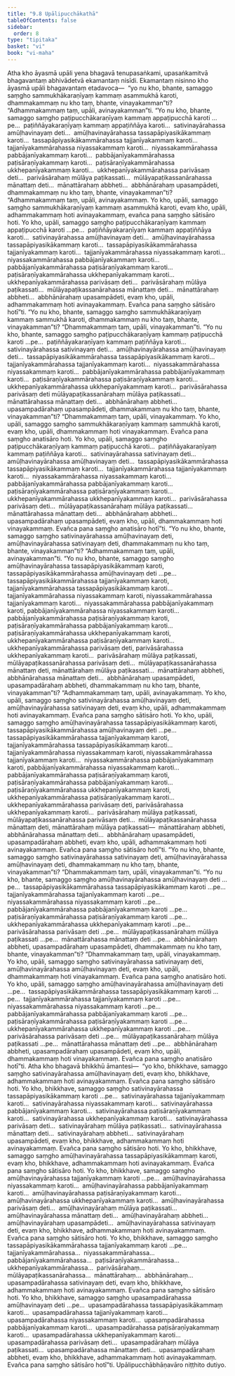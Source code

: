 ```yaml
---
title: "9.8 Upālipucchākathā"
tableOfContents: false
sidebar:
  order: 8
type: "tipitaka"
basket: "vi"
book: "vi-maha"
---
```



<DynamicBreadcrumb />

<Division number="400" book="vi-maha" e="ch" v="3" p="448">

<Paragraph number="1829" book="vi-maha">
Atha kho āyasmā upāli yena bhagavā tenupasaṅkami, upasaṅkamitvā bhagavantaṃ abhivādetvā ekamantaṃ nisīdi. Ekamantaṃ nisinno kho āyasmā upāli bhagavantaṃ etadavoca—  “yo nu kho, bhante, samaggo saṃgho sammukhākaraṇīyaṃ kammaṃ asammukhā karoti, dhammakammaṃ nu kho taṃ, bhante, vinayakamman”ti? “Adhammakammaṃ taṃ, upāli, avinayakamman”ti. “Yo nu kho, bhante, samaggo saṃgho paṭipucchākaraṇīyaṃ kammaṃ appaṭipucchā karoti …pe…  paṭiññāyakaraṇīyaṃ kammaṃ appaṭiññāya karoti…  sativinayārahassa amūḷhavinayaṃ deti…  amūḷhavinayārahassa tassapāpiyasikākammaṃ karoti…  tassapāpiyasikākammārahassa tajjanīyakammaṃ karoti…  tajjanīyakammārahassa niyassakammaṃ karoti…  niyassakammārahassa pabbājanīyakammaṃ karoti…  pabbājanīyakammārahassa paṭisāraṇīyakammaṃ karoti…  paṭisāraṇīyakammārahassa ukkhepanīyakammaṃ karoti…  ukkhepanīyakammārahassa parivāsaṃ deti…  parivāsārahaṃ mūlāya paṭikassati…  mūlāyapaṭikassanārahassa mānattaṃ deti…  mānattārahaṃ abbheti…  abbhānārahaṃ upasampādeti, dhammakammaṃ nu kho taṃ, bhante, vinayakamman”ti? “Adhammakammaṃ taṃ, upāli, avinayakammaṃ.
</Paragraph>

<Paragraph number="1830" book="vi-maha">
Yo kho, upāli, samaggo saṃgho sammukhākaraṇīyaṃ kammaṃ asammukhā karoti, evaṃ kho, upāli, adhammakammaṃ hoti avinayakammaṃ, evañca pana saṃgho sātisāro hoti. Yo kho, upāli, samaggo saṃgho paṭipucchākaraṇīyaṃ kammaṃ appaṭipucchā karoti …pe…  paṭiññāyakaraṇīyaṃ kammaṃ appaṭiññāya karoti…  sativinayārahassa amūḷhavinayaṃ deti…  amūḷhavinayārahassa tassapāpiyasikākammaṃ karoti…  tassapāpiyasikākammārahassa tajjanīyakammaṃ karoti…  tajjanīyakammārahassa niyassakammaṃ karoti…  niyassakammārahassa pabbājanīyakammaṃ karoti…  pabbājanīyakammārahassa paṭisāraṇīyakammaṃ karoti…  paṭisāraṇīyakammārahassa ukkhepanīyakammaṃ karoti…  ukkhepanīyakammārahassa parivāsaṃ deti…  parivāsārahaṃ mūlāya paṭikassati…  mūlāyapaṭikassanārahassa mānattaṃ deti…  mānattārahaṃ abbheti…  abbhānārahaṃ upasampādeti, evaṃ kho, upāli, adhammakammaṃ hoti avinayakammaṃ. Evañca pana saṃgho sātisāro hotī”ti.
</Paragraph>

</Division>
<Division number="401" book="vi-maha" e="ch" v="3" p="449">

<Paragraph number="1831" book="vi-maha">
“Yo nu kho, bhante, samaggo saṃgho sammukhākaraṇīyaṃ kammaṃ sammukhā karoti, dhammakammaṃ nu kho taṃ, bhante, vinayakamman”ti? “Dhammakammaṃ taṃ, upāli, vinayakamman”ti. “Yo nu kho, bhante, samaggo saṃgho paṭipucchākaraṇīyaṃ kammaṃ paṭipucchā karoti …pe…  paṭiññāyakaraṇīyaṃ kammaṃ paṭiññāya karoti…  sativinayārahassa sativinayaṃ deti…  amūḷhavinayārahassa amūḷhavinayaṃ deti…  tassapāpiyasikākammārahassa tassapāpiyasikākammaṃ karoti…  tajjanīyakammārahassa tajjanīyakammaṃ karoti…  niyassakammārahassa niyassakammaṃ karoti…  pabbājanīyakammārahassa pabbājanīyakammaṃ karoti…  paṭisāraṇīyakammārahassa paṭisāraṇīyakammaṃ karoti…  ukkhepanīyakammārahassa ukkhepanīyakammaṃ karoti…  parivāsārahassa parivāsaṃ deti mūlāyapaṭikassanārahaṃ mūlāya paṭikassati…  mānattārahassa mānattaṃ deti…  abbhānārahaṃ abbheti…  upasampadārahaṃ upasampādeti, dhammakammaṃ nu kho taṃ, bhante, vinayakamman”ti? “Dhammakammaṃ taṃ, upāli, vinayakammaṃ.
</Paragraph>

<Paragraph number="1832" book="vi-maha">
Yo kho, upāli, samaggo saṃgho sammukhākaraṇīyaṃ kammaṃ sammukhā karoti, evaṃ kho, upāli, dhammakammaṃ hoti vinayakammaṃ. Evañca pana saṃgho anatisāro hoti. Yo kho, upāli, samaggo saṃgho paṭipucchākaraṇīyaṃ kammaṃ paṭipucchā karoti…  paṭiññāyakaraṇīyaṃ kammaṃ paṭiññāya karoti…  sativinayārahassa sativinayaṃ deti…  amūḷhavinayārahassa amūḷhavinayaṃ deti…  tassapāpiyasikākammārahassa tassapāpiyasikākammaṃ karoti…  tajjanīyakammārahassa tajjanīyakammaṃ karoti…  niyassakammārahassa niyassakammaṃ karoti…  pabbājanīyakammārahassa pabbājanīyakammaṃ karoti…  paṭisāraṇīyakammārahassa paṭisāraṇīyakammaṃ karoti…  ukkhepanīyakammārahassa ukkhepanīyakammaṃ karoti…  parivāsārahassa parivāsaṃ deti…  mūlāyapaṭikassanārahaṃ mūlāya paṭikassati…  mānattārahassa mānattaṃ deti…  abbhānārahaṃ abbheti…  upasampadārahaṃ upasampādeti, evaṃ kho, upāli, dhammakammaṃ hoti vinayakammaṃ. Evañca pana saṃgho anatisāro hotī”ti.
</Paragraph>

</Division>
<Division number="402" book="vi-maha" e="ch" v="3" p="450">

<Paragraph number="1833" book="vi-maha">
“Yo nu kho, bhante, samaggo saṃgho sativinayārahassa amūḷhavinayaṃ deti, amūḷhavinayārahassa sativinayaṃ deti, dhammakammaṃ nu kho taṃ, bhante, vinayakamman”ti? “Adhammakammaṃ taṃ, upāli, avinayakamman”ti. “Yo nu kho, bhante, samaggo saṃgho amūḷhavinayārahassa tassapāpiyasikākammaṃ karoti, tassapāpiyasikākammārahassa amūḷhavinayaṃ deti …pe…  tassapāpiyasikākammārahassa tajjanīyakammaṃ karoti, tajjanīyakammārahassa tassapāpiyasikākammaṃ karoti…  tajjanīyakammārahassa niyassakammaṃ karoti, niyassakammārahassa tajjanīyakammaṃ karoti…  niyassakammārahassa pabbājanīyakammaṃ karoti, pabbājanīyakammārahassa niyassakammaṃ karoti…  pabbājanīyakammārahassa paṭisāraṇīyakammaṃ karoti, paṭisāraṇīyakammārahassa pabbājanīyakammaṃ karoti…  paṭisāraṇīyakammārahassa ukkhepanīyakammaṃ karoti, ukkhepanīyakammārahassa paṭisāraṇīyakammaṃ karoti…  ukkhepanīyakammārahassa parivāsaṃ deti, parivāsārahassa ukkhepanīyakammaṃ karoti…  parivāsārahaṃ mūlāya paṭikassati, mūlāyapaṭikassanārahassa parivāsaṃ deti…  mūlāyapaṭikassanārahassa mānattaṃ deti, mānattārahaṃ mūlāya paṭikassati…  mānattārahaṃ abbheti, abbhānārahassa mānattaṃ deti…  abbhānārahaṃ upasampādeti, upasampadārahaṃ abbheti, dhammakammaṃ nu kho taṃ, bhante, vinayakamman”ti? “Adhammakammaṃ taṃ, upāli, avinayakammaṃ.
</Paragraph>

<Paragraph number="1834" book="vi-maha">
Yo kho, upāli, samaggo saṃgho sativinayārahassa amūḷhavinayaṃ deti, amūḷhavinayārahassa sativinayaṃ deti, evaṃ kho, upāli, adhammakammaṃ hoti avinayakammaṃ. Evañca pana saṃgho sātisāro hoti. Yo kho, upāli, samaggo saṃgho amūḷhavinayārahassa tassapāpiyasikākammaṃ karoti, tassapāpiyasikākammārahassa amūḷhavinayaṃ deti …pe…  tassapāpiyasikākammārahassa tajjanīyakammaṃ karoti, tajjanīyakammārahassa tassapāpiyasikākammaṃ karoti…  tajjanīyakammārahassa niyassakammaṃ karoti, niyassakammārahassa tajjanīyakammaṃ karoti…  niyassakammārahassa pabbājanīyakammaṃ karoti, pabbājanīyakammārahassa niyassakammaṃ karoti…  pabbājanīyakammārahassa paṭisāraṇīyakammaṃ karoti, paṭisāraṇīyakammārahassa pabbājanīyakammaṃ karoti…  paṭisāraṇīyakammārahassa ukkhepanīyakammaṃ karoti, ukkhepanīyakammārahassa paṭisāraṇīyakammaṃ karoti…  ukkhepanīyakammārahassa parivāsaṃ deti, parivāsārahassa ukkhepanīyakammaṃ karoti…  parivāsārahaṃ mūlāya paṭikassati, mūlāyapaṭikassanārahassa parivāsaṃ deti…  mūlāyapaṭikassanārahassa mānattaṃ deti, mānattārahaṃ mūlāya paṭikassati—  mānattārahaṃ abbheti, abbhānārahassa mānattaṃ deti…  abbhānārahaṃ upasampādeti, upasampadārahaṃ abbheti, evaṃ kho, upāli, adhammakammaṃ hoti avinayakammaṃ. Evañca pana saṃgho sātisāro hotī”ti.
</Paragraph>

</Division>
<Division number="403" book="vi-maha" e="ch" v="3" p="451">

<Paragraph number="1835" book="vi-maha">
“Yo nu kho, bhante, samaggo saṃgho sativinayārahassa sativinayaṃ deti, amūḷhavinayārahassa amūḷhavinayaṃ deti, dhammakammaṃ nu kho taṃ, bhante, vinayakamman”ti? “Dhammakammaṃ taṃ, upāli, vinayakamman”ti. “Yo nu kho, bhante, samaggo saṃgho amūḷhavinayārahassa amūḷhavinayaṃ deti …pe…  tassapāpiyasikākammārahassa tassapāpiyasikākammaṃ karoti …pe…  tajjanīyakammārahassa tajjanīyakammaṃ karoti …pe…  niyassakammārahassa niyassakammaṃ karoti …pe…  pabbājanīyakammārahassa pabbājanīyakammaṃ karoti …pe…  paṭisāraṇīyakammārahassa paṭisāraṇīyakammaṃ karoti …pe…  ukkhepanīyakammārahassa ukkhepanīyakammaṃ karoti …pe…  parivāsārahassa parivāsaṃ deti …pe…  mūlāyapaṭikassanārahaṃ mūlāya paṭikassati …pe…  mānattārahassa mānattaṃ deti …pe…  abbhānārahaṃ abbheti, upasampadārahaṃ upasampādeti, dhammakammaṃ nu kho taṃ, bhante, vinayakamman”ti? “Dhammakammaṃ taṃ, upāli, vinayakammaṃ.
</Paragraph>

<Paragraph number="1836" book="vi-maha">
Yo kho, upāli, samaggo saṃgho sativinayārahassa sativinayaṃ deti, amūḷhavinayārahassa amūḷhavinayaṃ deti, evaṃ kho, upāli, dhammakammaṃ hoti vinayakammaṃ. Evañca pana saṃgho anatisāro hoti. Yo kho, upāli, samaggo saṃgho amūḷhavinayārahassa amūḷhavinayaṃ deti …pe…  tassapāpiyasikākammārahassa tassapāpiyasikākammaṃ karoti …pe…  tajjanīyakammārahassa tajjanīyakammaṃ karoti …pe…  niyassakammārahassa niyassakammaṃ karoti …pe…  pabbājanīyakammārahassa pabbājanīyakammaṃ karoti …pe…  paṭisāraṇīyakammārahassa paṭisāraṇīyakammaṃ karoti …pe…  ukkhepanīyakammārahassa ukkhepanīyakammaṃ karoti …pe…  parivāsārahassa parivāsaṃ deti …pe…  mūlāyapaṭikassanārahaṃ mūlāya paṭikassati …pe…  mānattārahassa mānattaṃ deti …pe…  abbhānārahaṃ abbheti, upasampadārahaṃ upasampādeti, evaṃ kho, upāli, dhammakammaṃ hoti vinayakammaṃ. Evañca pana saṃgho anatisāro hotī”ti.
</Paragraph>

</Division>
<Division number="404" book="vi-maha" e="ch" v="3" p="452">

<Paragraph number="1837" book="vi-maha">
Atha kho bhagavā bhikkhū āmantesi—  “yo kho, bhikkhave, samaggo saṃgho sativinayārahassa amūḷhavinayaṃ deti, evaṃ kho, bhikkhave, adhammakammaṃ hoti avinayakammaṃ. Evañca pana saṃgho sātisāro hoti. Yo kho, bhikkhave, samaggo saṃgho sativinayārahassa tassapāpiyasikākammaṃ karoti …pe…  sativinayārahassa tajjanīyakammaṃ karoti…  sativinayārahassa niyassakammaṃ karoti…  sativinayārahassa pabbājanīyakammaṃ karoti…  sativinayārahassa paṭisāraṇīyakammaṃ karoti…  sativinayārahassa ukkhepanīyakammaṃ karoti…  sativinayārahassa parivāsaṃ deti…  sativinayārahaṃ mūlāya paṭikassati…  sativinayārahassa mānattaṃ deti…  sativinayārahaṃ abbheti…  sativinayārahaṃ upasampādeti, evaṃ kho, bhikkhave, adhammakammaṃ hoti avinayakammaṃ. Evañca pana saṃgho sātisāro hoti.
</Paragraph>

</Division>
<Division number="405" book="vi-maha" e="ch" v="3" p="452">

<Paragraph number="1838" book="vi-maha">
Yo kho, bhikkhave, samaggo saṃgho amūḷhavinayārahassa tassapāpiyasikākammaṃ karoti, evaṃ kho, bhikkhave, adhammakammaṃ hoti avinayakammaṃ. Evañca pana saṃgho sātisāro hoti. Yo kho, bhikkhave, samaggo saṃgho amūḷhavinayārahassa tajjanīyakammaṃ karoti …pe…  amūḷhavinayārahassa niyassakammaṃ karoti…  amūḷhavinayārahassa pabbājanīyakammaṃ karoti…  amūḷhavinayārahassa paṭisāraṇīyakammaṃ karoti…  amūḷhavinayārahassa ukkhepanīyakammaṃ karoti…  amūḷhavinayārahassa parivāsaṃ deti…  amūḷhavinayārahaṃ mūlāya paṭikassati…  amūḷhavinayārahassa mānattaṃ deti…  amūḷhavinayārahaṃ abbheti…  amūḷhavinayārahaṃ upasampādeti…  amūḷhavinayārahassa sativinayaṃ deti, evaṃ kho, bhikkhave, adhammakammaṃ hoti avinayakammaṃ. Evañca pana saṃgho sātisāro hoti.
</Paragraph>

</Division>
<Division number="406" book="vi-maha" e="ch" v="3" p="453">

<Paragraph number="1839" book="vi-maha">
Yo kho, bhikkhave, samaggo saṃgho tassapāpiyasikākammārahassa tajjanīyakammaṃ karoti …pe…  tajjanīyakammārahassa…  niyassakammārahassa…  pabbājanīyakammārahassa…  paṭisāraṇīyakammārahassa…  ukkhepanīyakammārahassa…  parivāsārahaṃ…  mūlāyapaṭikassanārahassa…  mānattārahaṃ…  abbhānārahaṃ…  upasampadārahassa sativinayaṃ deti, evaṃ kho, bhikkhave, adhammakammaṃ hoti avinayakammaṃ. Evañca pana saṃgho sātisāro hoti. Yo kho, bhikkhave, samaggo saṃgho upasampadārahassa amūḷhavinayaṃ deti …pe…  upasampadārahassa tassapāpiyasikākammaṃ karoti…  upasampadārahassa tajjanīyakammaṃ karoti…  upasampadārahassa niyassakammaṃ karoti…  upasampadārahassa pabbājanīyakammaṃ karoti…  upasampadārahassa paṭisāraṇīyakammaṃ karoti…  upasampadārahassa ukkhepanīyakammaṃ karoti…  upasampadārahassa parivāsaṃ deti…  upasampadārahaṃ mūlāya paṭikassati…  upasampadārahassa mānattaṃ deti…  upasampadārahaṃ abbheti, evaṃ kho, bhikkhave, adhammakammaṃ hoti avinayakammaṃ. Evañca pana saṃgho sātisāro hotī”ti.

</Paragraph>
</Division>

<Paragraph number="1840" type="center" book="vi-maha">
Upālipucchābhāṇavāro niṭṭhito dutiyo.
</Paragraph>